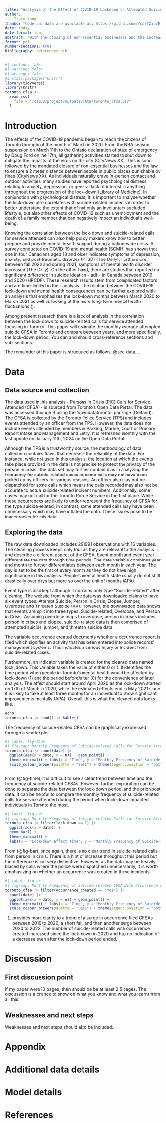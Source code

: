 ```yaml
---
title: "Analysis of the Effect of COVID-19 Lockdown on Attempted Suicide Calls for Service Attended (CFSA) in Toronto"
author: 
  - Tracy Yang
thanks: "Code and data are available at: https://github.com/YcartXin/Effect-of-COVID-Lockdown-on-Attempted-Suicide-CFSA-Analysis."
date: today
date-format: long
abstract: "With the closing of non-essential businesses and the increased social restrictions of the COVID-19 pandemic from March 2020 in Toronto, many Canadian's mental health were reported to have been affected negatively. Second sentence. Third sentence. Fourth sentence."
format: pdf
number-sections: true
bibliography: references.bib
---
```


```r
#| include: false
#| warning: false
#| message: false
#install.packages("knitr")
library(tidyverse)
library(knitr)
toronto_cfsa <-
  read_csv(
    file = "/cloud/project/outputs/data/toronto_cfsa.csv"
  )
```

# Introduction

The effects of the COVID-19 pandemic began to reach the citizens of Toronto throughout the month of March in 2020. From the NBA season suspension on March 11th to the Ontario declaration of state of emergency by Doug Ford on the 17th, all gathering activities started to shut down to mitigate the impacts of the virus on the city (CityNews XX). This is soon followed by the mandated closure of non-essential businesses and the law to ensure a 2 meter distance between people in public places punishable by fines (CityNews XX). As individuals naturally crave in-person contact and outdoor activities, many studies have reported psychological distress relating to anxiety, depression, or general lack of interest in anything throughout the progression of the lock-down (Library of Medicine). In conjunction with psychological distress, it is important to analyse whether the lock-down also correlates with suicide-related incidents in order to better understand the extent that of not only an involuntary secluded lifestyle, but also other effects of COVID-19 such as unemployment and the death of a family member that can negatively impact an individual's well-being.

Knowing the correlation between the lock-down and suicide-related calls for service attended can also help policy makers know how to better prepare and provide mental health support during a nation-wide crisis. A survey conducted on COVID-19 and mental health (SCMH) has shown that one in four Canadians aged 18 and older indicates symptoms of depression, anxiety, and post-traumatic disorder (PTSD) (The Daily). Furthermore, between fall 2020 and spring 2021, symptoms of mental health disorder increased (The Daily). On the other hand, there are studies that reported no significant difference in suicide ideation - adf - in Canada between 2019 and 2020 (HPCDP). These research results stem from complicated factors and are time-limited in their analysis. The relation between the COVID-19 lock-down and mental health consequences can be further explored with an analysis that emphasizes the lock-down months between March 2020 to March 2021 as well as looking at the more long-term mental health fluctuations ().

Among present research there is a lack of analysis in the correlation between the lock-down to suicide-related calls for service attended focusing in Toronto. This paper will estimate the monthly average attempted suicide CFSA in Toronto and compare between years, and more specifically, the lock-down period. You can and should cross-reference sections and sub-sections.

The remainder of this paper is structured as follows. @sec-data....

# Data {#sec-data}

## Data source and collection {#data-source}

The data used in this analysis - Persons in Crisis (PIC) Calls for Service Attended (CFSA) - is sourced from Toronto's Open Data Portal. The data was accessed through R using the 'opendatatoronto' package (Gelfand). The CFSA is collected by the Toronto Police Service (TPS) and includes events attended by an officer from the TPS. However, the data does not include events attended by members in Parking, Marine, Court or Primary Report Intake and Management and Entry. It is refreshed monthly with the last update on January 11th, 2024 on the Open Data Portal.

Although the TPS is a trustworthy source, the methodology of data collection contains flaws that decrease the reliability of the data. For instance, while not used in this analysis, the location at which the events take place provided in the data is not precise to protect the privacy of the person in crisis. The data set may further contain bias in analyzing the frequency for suicide-related cases as some calls may not have been picked up by officers for various reasons. An officer also may not be dispatched for some calls which means the calls recorded may also not be accurate to actual suicide-related incident numbers. Additionally, some cases may not call for the Toronto Police Service in the first place. While these occurrences are likely to under-represent the frequency of CFSA for the type suicide-related, in contrast, some attended calls may have been unnecessary which may have inflated the data. These issues pose to be inaccuracies for this data.

## Exploring the data {#data-explore}

The raw data downloaded includes 291991 observations with 16 variables. The cleaning process keeps only four as they are relevant to the analysis and describe a different aspect of the CFSA. Event month and event year differentiate the data through time periods. The date variable combines year and month to further differentiates between each month in each year. The day is set to be the first of every month as they do not have high significance in this analysis. People's mental health state usually do not shift drastically over days but more so over the unit of months (APA). 

Event type is also kept although it contains only type "Suicide-related" after cleaning. The website from which the data was downloaded claims to have six event types: Attempt Suicide, Person in Crisis, Elopee, Jumper, Overdose and Threaten Suicide (XX). However, the downloaded data shows that events are split into three types: Suicide-related, Overdose, and Person in Crisis. Assuming overdose maps to overdose, person in crises includes person in crises and elopee, suicide-related data is then comprised of attempted suicide, jumper, and threaten suicide data. 

The variable occurrence created documents whether a occurrence report is filed which signifies an activity that has been entered into police records' management systems. This indicates a serious injury or incident from suicide-related cases. 

Furthermore, an indicator variable is created for the cleaned data named lock_down. This variable takes the value of either 0 or 1. It identifies the time period when people in Toronto's mental health would be affected by lock-down (1) and the period before/after (0) for the convenience of later analysis. The affect should start around April 2020 as the lock-down started on 17th of March in 2020, while the estimated effects end in May 2021 since it is likely to take at least three months for an individual to show significant improvements mentally (APA). Overall, this is what the cleaned data looks like.


```r
echo
toronto_cfsa |> head() |> kable()
```


The frequency of suicide-related CFSA can be graphically expressed through a scatter plot.
```r
#| label: fig-time
#| fig-cap: Monthly Frequency of Suicide-related Calls for Service Attended over Time
toronto_cfsa |> count(date) |>
  ggplot(aes(x = date, y = n)) + geom_point() + 
  theme_minimal() + labs(x = "Time", y = "Monthly Frequency of Suicide-related CFSA") + 
  scale_colour_brewer(palette = "Set1") + theme(legend.position = "bottom")
  
```
From (@fig-time), it is difficult to see a clear trend between time and the frequency of suicide-related CFSAs. However, further exploration can be done to separate the data between the lock-down period, and the prior/post data. It can be helpful to compare the monthly frequency of suicide-related calls for service attended during the period when lock-down impacted individuals in Toronto the most.

```r
#| label: fig-bar
#| fig-cap: Monthly Frequency of Suicide-related Calls for Service Attended over Lock-down Related Time
toronto_cfsa |> filter(lock_down == 1) |> 
  ggplot(aes(x = date)) +
  geom_bar() +
  theme_minimal() +
  labs(x = "Lock-down affect time", y = "Monthly Frequency of Suicide-related CFSA" )
```
From (@fig-bar), once again, there is no clear trend in suicide-related calls from person in crisis. There is a hint of increase throughout this period but the difference is not very distinctive. However, as the data may be heavily biased by calls where the police were dispatched unnecessarily, it is worth emphasizing on whether an occurrence was created in these incidents.

```r
#| label: fig-occ
#| fig-cap: Monthly Frequency of Suicide-related CFSA with Occurrence over Time
toronto_cfsa |> filter(occurrence_created == "Yes") |>
  count(date) |>
  ggplot(aes(x = date, y = n)) + geom_point() + 
  theme_minimal() + labs(x = "Time", y = "Monthly Frequency of Suicide-related CFSA") + 
  scale_colour_brewer(palette = "Set1") + theme(legend.position = "bottom")
```
(@fig-occ) provides more clarity to a trend of a surge in occurrence filed CFSAs between 2019 to 2020, a short fall, and then another surge between  2020 to 2022. The number of suicide-related calls with occurrence created increased since the lock-down in 2020 and has no indication of a decrease even after the lock-down period ended.



# Discussion

## First discussion point {#sec-first-point}

If my paper were 10 pages, then should be be at least 2.5 pages. The discussion is a chance to show off what you know and what you learnt from all this.



## Weaknesses and next steps

Weaknesses and next steps should also be included.

\newpage

\appendix

# Appendix {.unnumbered}

# Additional data details

# Model details {#sec-model-details}

#
\newpage

# References
